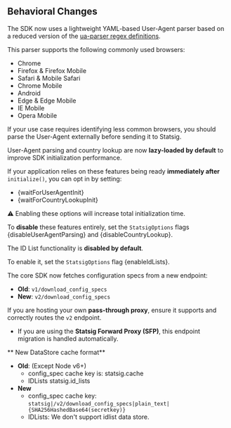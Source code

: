 ## Behavioral Changes

<AccordionGroup>
  <Accordion title="User-Agent Parsing">

The SDK now uses a lightweight YAML-based User-Agent parser based on a reduced version of the [ua-parser regex definitions](https://github.com/statsig-io/statsig-server-core/blob/00ad0e4024ca5d30f21892c8f2f23e836165a509/statsig-rust/resources/ua_parser_regex_lite.yaml#L4).

This parser supports the following commonly used browsers:

- Chrome
- Firefox & Firefox Mobile
- Safari & Mobile Safari
- Chrome Mobile
- Android
- Edge & Edge Mobile
- IE Mobile
- Opera Mobile

If your use case requires identifying less common browsers, you should parse the User-Agent externally before sending it to Statsig.

  </Accordion>

  <Accordion title="Lazy Initialization: User-Agent Parser & Country Lookup">

User-Agent parsing and country lookup are now **lazy-loaded by default** to improve SDK initialization performance.

If your application relies on these features being ready **immediately after** `initialize()`, you can opt in by setting:

- {waitForUserAgentInit}
- {waitForCountryLookupInit}

⚠️ Enabling these options will increase total initialization time.

To **disable** these features entirely, set the `StatsigOptions` flags {disableUserAgentParsing} and {disableCountryLookup}.
  </Accordion>

  <Accordion title="ID List Feature">

The ID List functionality is **disabled by default**.

To enable it, set the `StatsigOptions` flag {enableIdLists}.


  </Accordion>

  <Accordion title="Endpoint Changes (v1 to v2)">

The core SDK now fetches configuration specs from a new endpoint:

- **Old**: `v1/download_config_specs`
- **New**: `v2/download_config_specs`

If you are hosting your own **pass-through proxy**, ensure it supports and correctly routes the `v2` endpoint.

- If you are using the **Statsig Forward Proxy (SFP)**, this endpoint migration is handled automatically.
</Accordion>

<Accordion title="DataStore cache format">

** New DataStore cache format**
- **Old**: (Except Node v6+)
  - config_spec cache key is: statsig.cache
  - IDLists statsig.id_lists 
- **New**
  - config_spec cache key:  `statsig|/v2/download_config_specs|plain_text|{SHA256HashedBase64(secretkey)}`
  - IDLists: We don't support idlist data store. 

</Accordion>
</AccordionGroup>
